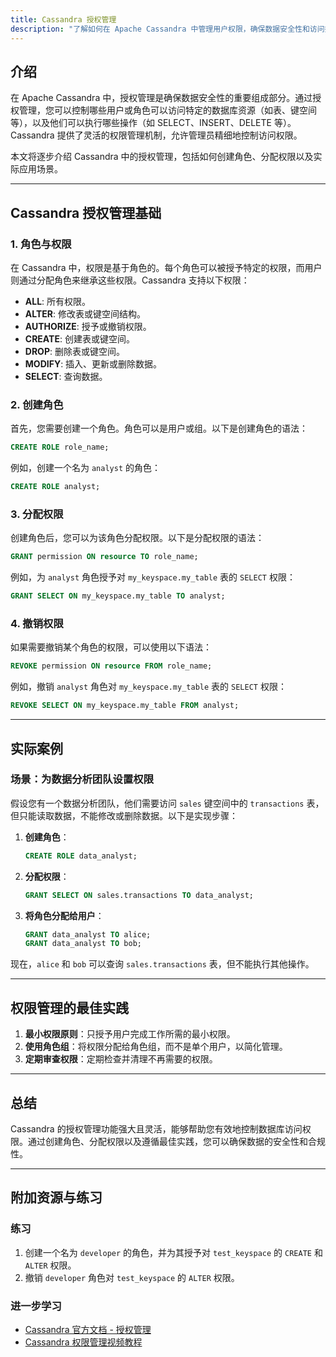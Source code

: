 ```yaml
---
title: Cassandra 授权管理
description: "了解如何在 Apache Cassandra 中管理用户权限，确保数据安全性和访问控制。"
---
```


## 介绍

在 Apache Cassandra 中，授权管理是确保数据安全性的重要组成部分。通过授权管理，您可以控制哪些用户或角色可以访问特定的数据库资源（如表、键空间等），以及他们可以执行哪些操作（如 SELECT、INSERT、DELETE 等）。Cassandra 提供了灵活的权限管理机制，允许管理员精细地控制访问权限。

本文将逐步介绍 Cassandra 中的授权管理，包括如何创建角色、分配权限以及实际应用场景。

---

## Cassandra 授权管理基础

### 1. 角色与权限

在 Cassandra 中，权限是基于角色的。每个角色可以被授予特定的权限，而用户则通过分配角色来继承这些权限。Cassandra 支持以下权限：

- **ALL**: 所有权限。
- **ALTER**: 修改表或键空间结构。
- **AUTHORIZE**: 授予或撤销权限。
- **CREATE**: 创建表或键空间。
- **DROP**: 删除表或键空间。
- **MODIFY**: 插入、更新或删除数据。
- **SELECT**: 查询数据。

### 2. 创建角色

首先，您需要创建一个角色。角色可以是用户或组。以下是创建角色的语法：

```sql
CREATE ROLE role_name;
```

例如，创建一个名为 `analyst` 的角色：

```sql
CREATE ROLE analyst;
```

### 3. 分配权限

创建角色后，您可以为该角色分配权限。以下是分配权限的语法：

```sql
GRANT permission ON resource TO role_name;
```

例如，为 `analyst` 角色授予对 `my_keyspace.my_table` 表的 `SELECT` 权限：

```sql
GRANT SELECT ON my_keyspace.my_table TO analyst;
```

### 4. 撤销权限

如果需要撤销某个角色的权限，可以使用以下语法：

```sql
REVOKE permission ON resource FROM role_name;
```

例如，撤销 `analyst` 角色对 `my_keyspace.my_table` 表的 `SELECT` 权限：

```sql
REVOKE SELECT ON my_keyspace.my_table FROM analyst;
```

---

## 实际案例

### 场景：为数据分析团队设置权限

假设您有一个数据分析团队，他们需要访问 `sales` 键空间中的 `transactions` 表，但只能读取数据，不能修改或删除数据。以下是实现步骤：

1. **创建角色**：

   ```sql
   CREATE ROLE data_analyst;
   ```

2. **分配权限**：

   ```sql
   GRANT SELECT ON sales.transactions TO data_analyst;
   ```

3. **将角色分配给用户**：

   ```sql
   GRANT data_analyst TO alice;
   GRANT data_analyst TO bob;
   ```

现在，`alice` 和 `bob` 可以查询 `sales.transactions` 表，但不能执行其他操作。

---

## 权限管理的最佳实践

1. **最小权限原则**：只授予用户完成工作所需的最小权限。
2. **使用角色组**：将权限分配给角色组，而不是单个用户，以简化管理。
3. **定期审查权限**：定期检查并清理不再需要的权限。

---

## 总结

Cassandra 的授权管理功能强大且灵活，能够帮助您有效地控制数据库访问权限。通过创建角色、分配权限以及遵循最佳实践，您可以确保数据的安全性和合规性。

---

## 附加资源与练习

### 练习
1. 创建一个名为 `developer` 的角色，并为其授予对 `test_keyspace` 的 `CREATE` 和 `ALTER` 权限。
2. 撤销 `developer` 角色对 `test_keyspace` 的 `ALTER` 权限。

### 进一步学习
- [Cassandra 官方文档 - 授权管理](https://cassandra.apache.org/doc/latest/cassandra/security/security_authorization.html)
- [Cassandra 权限管理视频教程](https://www.youtube.com/watch?v=example)
